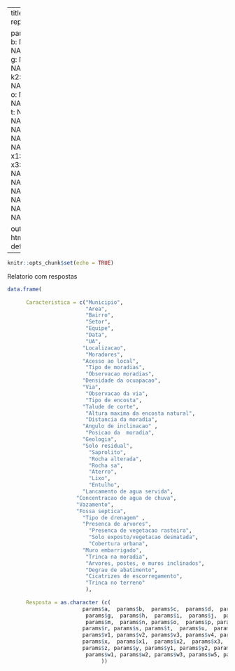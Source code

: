 ---
title: "Dynamic report"

params:
  a: NA
  b: NA
  c: NA
  d: NA
  e: NA
  f: NA
  g: NA
  h: NA
  i: NA
  j: NA
  k1: NA
  k2: NA
  k3: NA
  l: NA
  m: NA
  n: NA
  o: NA
  p: NA
  q: NA
  r: NA
  s: NA
  t: NA
  u: NA
  v: NA
  v1: NA
  v2: NA
  v3: NA
  v4: NA
  v5: NA
  v6: NA
  w: NA
  x: NA
  x1: Na
  x2: Na
  x3: NA
  z: NA
  y: NA
  y1: NA
  y2: NA
  y3: NA
  p1: NA
  w1: NA
  w2: NA
  w3: NA
  w5: NA
  w6: NA
  w7: NA
  
output:
  html_document: default
  ---

```r
knitr::opts_chunk$set(echo = TRUE)
```

Relatorio com respostas

```r
    
data.frame(
      
      Caracteristica = c("Municipio", 
                         "Area",
                         "Bairro",
                         "Setor", 
                         "Equipe",
                         "Data",
                         "UA",
                        "Localizacao", 
                         "Moradores",
                        "Acesso ao local",
                         "Tipo de moradias",
                         "Observacao moradias",
                        "Densidade da ocuapacao", 
                        "Via", 
                         "Observacao da via",
                         "Tipo de encosta", 
                        "Talude de corte",
                         "Altura maxima da encosta natural",
                         "Distancia da moradia",
                        "Angulo de inclinacao" ,
                         "Posicao da  moradia",
                        "Geologia", 
                        "Solo residual",
                          "Saprolito", 
                          "Rocha alterada",
                          "Rocha sa", 
                          "Aterro",
                          "Lixo",
                          "Entulho",
                        "Lancamento de agua servida",
                      "Concentracao de agua de chuva",
                      "Vazamento",
                      "Fossa septica",
                        "Tipo de drenagem" ,
                        "Presenca de arvores",
                          "Presenca de vegetacao rasteira",
                          "Solo exposto/vegetacao desmatada",
                          "Cobertura urbana",                       
                        "Muro embarrigado", 
                         "Trinca na moradia", 
                         "Arvores, postes, e muros inclinados",
                         "Degrau de abatimento",
                         "Cicatrizes de escorregamento",
                         "Trinca no terreno"
                         ), 
      
      Resposta = as.character (c(
                        params$a,  params$b,  params$c,  params$d,  params$e,  params$f,
                         params$g,  params$h,  params$i,  params$j,  params$k,  params$l, 
                         params$m,  params$n, params$o,  params$p, params$p1,  params$q,
                        params$r, params$s, params$t,  params$u,  params$v,
                        params$v1, params$v2, params$v3, params$v4, params$v5, params$v6,
                        params$x,  params$x1,  params$x2,  params$x3, 
                        params$z, params$y, params$y1, params$y2, params$y3,   params$w,
                         params$w1, params$w2, params$w3, params$w5, params$w6)
                              ))

              


```



